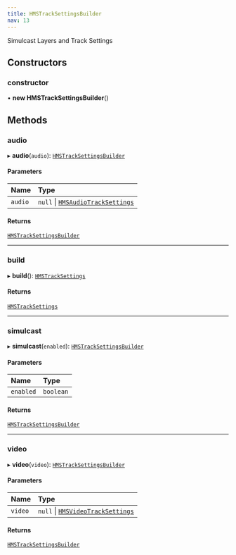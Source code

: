 ```yaml
---
title: HMSTrackSettingsBuilder
nav: 13
---
```


Simulcast Layers and Track Settings

## Constructors

### constructor

• **new HMSTrackSettingsBuilder**()

## Methods

### audio

▸ **audio**(`audio`): [`HMSTrackSettingsBuilder`](/v2/api-reference/web/classes/HMSTrackSettingsBuilder)

#### Parameters

| Name    | Type                                                                                     |
| :------ | :--------------------------------------------------------------------------------------- |
| `audio` | `null` \| [`HMSAudioTrackSettings`](/v2/api-reference/web/classes/HMSAudioTrackSettings) |

#### Returns

[`HMSTrackSettingsBuilder`](/v2/api-reference/web/classes/HMSTrackSettingsBuilder)

---

### build

▸ **build**(): [`HMSTrackSettings`](/v2/api-reference/web/classes/HMSTrackSettings)

#### Returns

[`HMSTrackSettings`](/v2/api-reference/web/classes/HMSTrackSettings)

---

### simulcast

▸ **simulcast**(`enabled`): [`HMSTrackSettingsBuilder`](/v2/api-reference/web/classes/HMSTrackSettingsBuilder)

#### Parameters

| Name      | Type      |
| :-------- | :-------- |
| `enabled` | `boolean` |

#### Returns

[`HMSTrackSettingsBuilder`](/v2/api-reference/web/classes/HMSTrackSettingsBuilder)

---

### video

▸ **video**(`video`): [`HMSTrackSettingsBuilder`](/v2/api-reference/web/classes/HMSTrackSettingsBuilder)

#### Parameters

| Name    | Type                                                                                     |
| :------ | :--------------------------------------------------------------------------------------- |
| `video` | `null` \| [`HMSVideoTrackSettings`](/v2/api-reference/web/classes/HMSVideoTrackSettings) |

#### Returns

[`HMSTrackSettingsBuilder`](/v2/api-reference/web/classes/HMSTrackSettingsBuilder)

